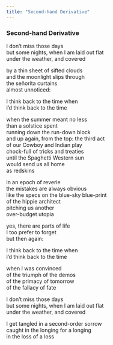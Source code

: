 ```yaml
---
title: "Second-hand Derivative"
---
```


### Second-hand Derivative

I don't miss those days<br>
but some nights, when I am laid out flat<br>
under the weather, and covered<br>

by a thin sheet of sifted clouds<br>
and the moonlight slips through<br>
the señorita curtains<br>
almost unnoticed:<br>

I think back to the time when<br>
I'd think back to the time<br>

when the summer meant no less<br>
than a solstice spent<br>
running down the run-down block<br>
and up again, from the top: the third act<br>
of our Cowboy and Indian play<br>
chock-full of tricks and treaties<br>
until the Spaghetti Western sun<br>
would send us all home<br>
as redskins<br>

in an epoch of reverie<br>
the mistakes are always obvious<br>
like the specs on the blue-sky blue-print<br>
of the hippie architect<br>
pitching us another<br>
over-budget utopia<br>

yes, there are parts of life<br>
I too prefer to forget<br>
but then again:<br>

I think back to the time when<br>
I'd think back to the time<br>

when I was convinced<br>
of the triumph of the demos<br>
of the primacy of tomorrow<br>
of the fallacy of fate<br>

I don't miss those days<br>
but some nights, when I am laid out flat<br>
under the weather, and covered<br>

I get tangled in a second-order sorrow<br>
caught in the longing for a longing<br>
in the loss of a loss<br>

<br>
